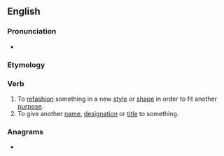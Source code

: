 ==English==

===Pronunciation===
* {{rhymes|aɪl|lang=en}}

===Etymology===
{{prefix|en|re|style}}

===Verb===
{{en-verb|restyl}}

# To [[refashion]] something in a new [[style]] or [[shape]] in order to fit another [[purpose]].
# To give another [[name]], [[designation]] or [[title]] to something.

===Anagrams===
* {{anagrams|en|tersely}}